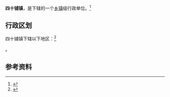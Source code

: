 {{中国乡级行政区|61/08/26/108/000}}

'''四十铺镇'''，是{{PRC admin/fullname|61/08/26/108/000|3}}下辖的一个[[乡镇|乡镇]]级行政单位。<ref>{{PRC admin/ref sgc|{{PRC admin/parent|61/08/26/108/000}}}}</ref>

== 行政区划 ==

四十铺镇下辖以下地区：<ref>{{PRC admin/ref sgc|61/08/26/108/000}}</ref>

{{PRC admin/children|61/08/26/108/000}}。

== 参考资料 ==

{{reflist}}

{{行政区划小作品}}
{{PRC admin/navcat|61/08/26/108/000}}